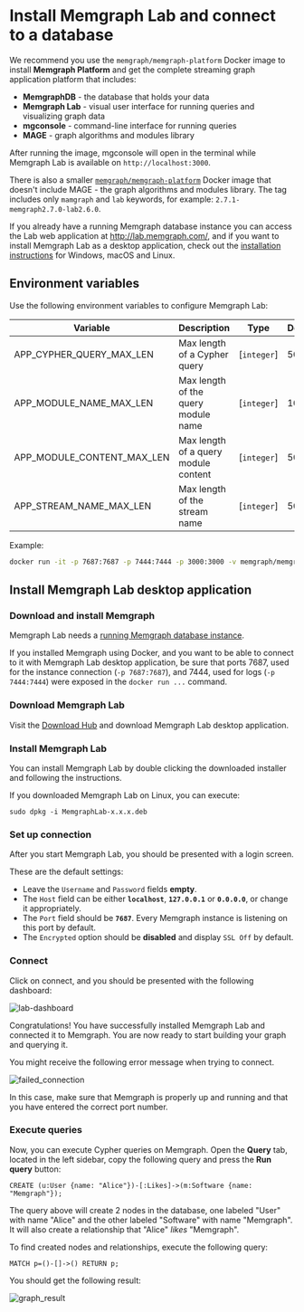 
# Install Memgraph Lab and connect to a database

We recommend you use the `memgraph/memgraph-platform` Docker image to install
**Memgraph Platform** and get the complete streaming graph application platform
that includes:

- **MemgraphDB** - the database that holds your data
- **Memgraph Lab** - visual user interface for running queries and visualizing
  graph data
- **mgconsole** - command-line interface for running queries
- **MAGE** - graph algorithms and modules library

After running the image, mgconsole will open in the terminal while Memgraph Lab
is available on `http://localhost:3000`. 

There is also a smaller
[`memgraph/memgraph-platform`](https://hub.docker.com/r/memgraph/memgraph-platform/tags?page=1)
Docker image that doesn't include MAGE - the graph algorithms and modules
library. The tag includes only `mamgraph` and `lab` keywords, for example:
`2.7.1-memgraph2.7.0-lab2.6.0`.

If you already have a running Memgraph database instance you can access the Lab
web application at http://lab.memgraph.com/, and if you want to install Memgraph
Lab as a desktop application, check out the [installation
instructions](#install-memgraph-lab-desktop-application) for Windows, macOS and
Linux.

## Environment variables

Use the following environment variables to configure Memgraph Lab:

| Variable        | Description    | Type           | Default |
| -------------- | -------------- | -------------- | -------- |
| APP_CYPHER_QUERY_MAX_LEN        | Max length of a Cypher query     | [`integer`]     | 5000 |
| APP_MODULE_NAME_MAX_LEN    | Max length of the query module name       | [`integer`]     | 1000 |
| APP_MODULE_CONTENT_MAX_LEN    | Max length of a query module content | [`integer`]     | 50000 |
| APP_STREAM_NAME_MAX_LEN | Max length of the stream name | [`integer`] | 500 |

Example: 

```bash
docker run -it -p 7687:7687 -p 7444:7444 -p 3000:3000 -v memgraph/memgraph-platform -e APP_CYPHER_QUERY_MAX_LEN=10000 memgraph/memgraph-platform
```

## Install Memgraph Lab desktop application

<Steps>

### Download and install Memgraph

Memgraph Lab needs a [running Memgraph database instance](/getting-started).

If you installed Memgraph using Docker, and you want to be able to connect to
it with Memgraph Lab desktop application, be sure that ports 7687, used for
the instance connection (`-p 7687:7687`), and 7444, used for logs (`-p
7444:7444`) were exposed in the `docker run ...` command.

### Download Memgraph Lab

Visit the [Download Hub](https://memgraph.com/download/#memgraph-lab) and
download Memgraph Lab desktop application.

### Install Memgraph Lab

You can install Memgraph Lab by double clicking the downloaded installer and
following the instructions.

If you downloaded Memgraph Lab on Linux, you can execute:

```console
sudo dpkg -i MemgraphLab-x.x.x.deb
```

### Set up connection

After you start Memgraph Lab, you should be presented with a login
screen. 

These are the default settings:

- Leave the `Username` and `Password` fields **empty**.
- The `Host` field can be either **`localhost`**, **`127.0.0.1`** or
   **`0.0.0.0`**, or change it appropriately. 
- The `Port` field should be **`7687`**. Every Memgraph instance is listening
   on this port by default.
- The `Encrypted` option should be **disabled** and display `SSL Off` by
   default.

### Connect

Click on connect, and you should be presented with the following dashboard:

![lab-dashboard](/pages/data-visualization/install-and-connect/lab-dashboard.png)

Congratulations! You have successfully installed Memgraph Lab and connected it
to Memgraph. You are now ready to start building your graph and querying it.

<Callout type="warning">

You might receive the following error message when trying to connect.

![failed_connection](/pages/data-visualization/install-and-connect/failed_connection.png)

In this case, make sure that Memgraph is properly up and running and that you
have entered the correct port number.

</Callout>

### Execute queries

Now, you can execute Cypher queries on Memgraph. Open the **Query** tab, located
in the left sidebar, copy the following query and press the **Run query**
button:

```cypher
CREATE (u:User {name: "Alice"})-[:Likes]->(m:Software {name: "Memgraph"});
```

The query above will create 2 nodes in the database, one labeled "User" with
name "Alice" and the other labeled "Software" with name "Memgraph". It will also
create a relationship that "Alice" _likes_ "Memgraph".

To find created nodes and relationships, execute the following query:

```cypher
MATCH p=()-[]->() RETURN p;
```

You should get the following result:

![graph_result](/pages/data-visualization/install-and-connect/lab-graph.png)

</Steps>